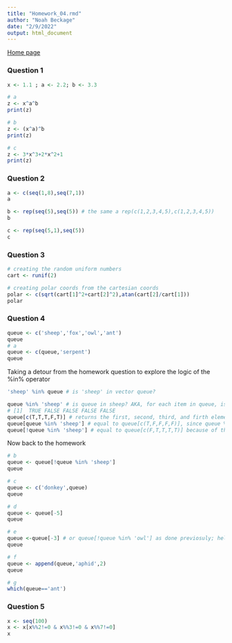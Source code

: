 ```yaml
---
title: "Homework_04.rmd"
author: "Noah Beckage"
date: "2/9/2022"
output: html_document
---
```


[Home page](index.html)

### Question 1
```r
x <- 1.1 ; a <- 2.2; b <- 3.3

# a
z <- x^a^b
print(z)

# b
z <- (x^a)^b
print(z)

# c
z <- 3*x^3+2*x^2+1
print(z)
```


### Question 2
```r
a <- c(seq(1,8),seq(7,1))
a

b <- rep(seq(5),seq(5)) # the same a rep(c(1,2,3,4,5),c(1,2,3,4,5))
b

c <- rep(seq(5,1),seq(5))
c

```
### Question 3
```r
# creating the random uniform numbers
cart <- runif(2)

# creating polar coords from the cartesian coords
polar <- c(sqrt(cart[1]^2+cart[2]^2),atan(cart[2]/cart[1]))
polar

```

### Question 4
```r
queue <- c('sheep','fox','owl','ant')
queue
# a
queue <- c(queue,'serpent')
queue
````

Taking a detour from the homework question to explore the logic of the %in% operator
```r
'sheep' %in% queue # is 'sheep' in vector queue?

queue %in% 'sheep' # is queue in sheep? AKA, for each item in queue, is it in 'sheep'? Basically it is iterating through queue and asking the question is queue[i] in the string (AKA equal to) 'sheep' (could be any other vector as well). Thus, returns an answer for each item in queue
# [1]  TRUE FALSE FALSE FALSE FALSE
queue[c(T,T,T,F,T)] # returns the first, second, third, and firth element in queue
queue[queue %in% 'sheep'] # equal to queue[c(T,F,F,F,F)], since queue %in% 'sheep' returns the vector c(T,F,F,F,F))
queue[!queue %in% 'sheep'] # equal to queue[c(F,T,T,T,T)] because of the inverse (!) operator

```

Now back to the homework
```r
# b
queue <- queue[!queue %in% 'sheep']
queue

# c
queue <- c('donkey',queue)
queue

# d
queue <- queue[-5]
queue

# e
queue <-queue[-3] # or queue[!queue %in% 'owl'] as done previosuly; helpful if the index id unknown
queue

# f
queue <- append(queue,'aphid',2)
queue

# g
which(queue=='ant')

```

### Question 5
```r
x <- seq(100)
x <- x[x%%2!=0 & x%%3!=0 & x%%7!=0]
x
```

